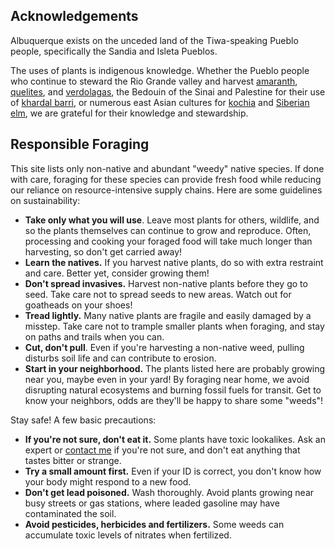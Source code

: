 ## Acknowledgements

Albuquerque exists on the unceded land of the Tiwa-speaking Pueblo people, specifically the Sandia and Isleta Pueblos.

The uses of plants is indigenous knowledge. Whether the Pueblo people who continue to steward the Rio Grande valley and harvest [amaranth](/plant/amaranthus), [quelites](/plant/chenopodium), and [verdolagas](plant/portulaca), the Bedouin of the Sinai and Palestine for their use of [khardal barri](plant/sisybrium), or numerous east Asian cultures for [kochia](/plant/bassia) and [Siberian elm](/plant/ulmus), we are grateful for their knowledge and stewardship.

## Responsible Foraging

This site lists only non-native and abundant "weedy" native species. If done with care, foraging for these species can provide fresh food while reducing our reliance on resource-intensive supply chains. Here are some guidelines on sustainability:

-   **Take only what you will use**. Leave most plants for others, wildlife, and so the plants themselves can continue to grow and reproduce. Often, processing and cooking your foraged food will take much longer than harvesting, so don't get carried away!
-   **Learn the natives.** If you harvest native plants, do so with extra restraint and care. Better yet, consider growing them!
-   **Don't spread invasives.** Harvest non-native plants before they go to seed. Take care not to spread seeds to new areas. Watch out for goatheads on your shoes!
-   **Tread lightly.** Many native plants are fragile and easily damaged by a misstep. Take care not to trample smaller plants when foraging, and stay on paths and trails when you can.
-   **Cut, don't pull**. Even if you're harvesting a non-native weed, pulling disturbs soil life and can contribute to erosion.
-   **Start in your neighborhood.** The plants listed here are probably growing near you, maybe even in your yard! By foraging near home, we avoid disrupting natural ecosystems and burning fossil fuels for transit. Get to know your neighbors, odds are they'll be happy to share some "weeds"!

Stay safe! A few basic precautions:

-   **If you're not sure, don't eat it.** Some plants have toxic lookalikes. Ask an expert or [contact me](about) if you're not sure, and don't eat anything that tastes bitter or strange.
-   **Try a small amount first.** Even if your ID is correct, you don't know how your body might respond to a new food.
-   **Don't get lead poisoned.** Wash thoroughly. Avoid plants growing near busy streets or gas stations, where leaded gasoline may have contaminated the soil.
-   **Avoid pesticides, herbicides and fertilizers.** Some weeds can accumulate toxic levels of nitrates when fertilized.
